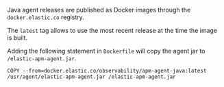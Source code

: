 


Java agent releases are published as Docker images  through the `docker.elastic.co` registry.

The `latest` tag allows to use the most recent release at the time the image is built.

Adding the following statement in `Dockerfile` will copy the agent jar to `/elastic-apm-agent.jar`.

```
COPY --from=docker.elastic.co/observability/apm-agent-java:latest /usr/agent/elastic-apm-agent.jar /elastic-apm-agent.jar
```
